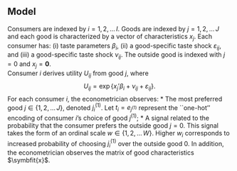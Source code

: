 ## Model {#sec-model}

Consumers are indexed by $i=1,2,\ldots\,I$. Goods are indexed by $j=1,2,\ldots\,J$ and each good is characterized by a vector of characteristics $x_j$. Each consumer has: (i) taste parameters $\beta_i$, (ii) a good-specific taste shock $\varepsilon_{ij}$, and (iii) a good-specific taste shock $\nu_{ij}$. The outside good is indexed with $j=0$ and $x_j = \mathbf{0}$.        
Consumer $i$ derives utility $U_{ij}$ from good $j$, where
$$
    U_{ij} = \exp\left\lbrace {x_j}' \beta_{i} + \nu_{ij} + \varepsilon_{ij} \right\rbrace.
$$
For each consumer $i$, the econometrician observes:
* The most preferred good $j \in \left\lbrace 1, 2, \ldots\,J\right\rbrace$, denoted $j_i^{(1)}$. Let $t_i = e_{j^{(1)}}$ represent the ``one-hot'' encoding of consumer $i$'s choice of good $j^{(1)}$;
* A signal related to the probability that the consumer prefers the outside good $j=0$. This signal takes the form of an ordinal scale $w\in{}\left\lbrace1,2,\ldots\,W\right\rbrace$. Higher $w_i$ corresponds to increased probability of choosing $j_i^{(1)}$ over the outside good 0.
In addition, the econometrician observes the matrix of good characteristics $\symbfit{x}$.

